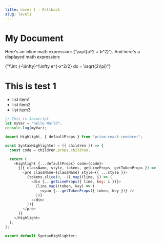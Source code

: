 ```yaml
---
title: Level 1 - Fallback
slug: level1
---
```



# My Document

Here's an inline math expression: <InlineMath>{'\\sqrt{a^2 + b^2}'}</InlineMath>. And here's a displayed math expression:

<BlockMath>
  {"\\int_{-\\infty}^\\infty e^{-x^2/2} dx = \\sqrt{2\\pi}"}
</BlockMath>

# This is test 1

- list item1
- list item2
- list item3

```js
// This is Javacript
let myVar = "hello World";
console.log(myVar);

import Highlight, { defaultProps } from "prism-react-renderer";

const SyntaxHighlighter = ({ children }) => {
  const code = children.props.children;

  return (
    <Highlight {...defaultProps} code={code}>
      {({ className, style, tokens, getLineProps, getTokenProps }) => (
        <pre className={className} style={{ ...style }}>
          {tokens.slice(0, -1).map((line, i) => (
            <div {...getLineProps({ line, key: i })}>
              {line.map((token, key) => (
                <span {...getTokenProps({ token, key })} />
              ))}
            </div>
          ))}
        </pre>
      )}
    </Highlight>
  );
};

export default SyntaxHighlighter;
```
